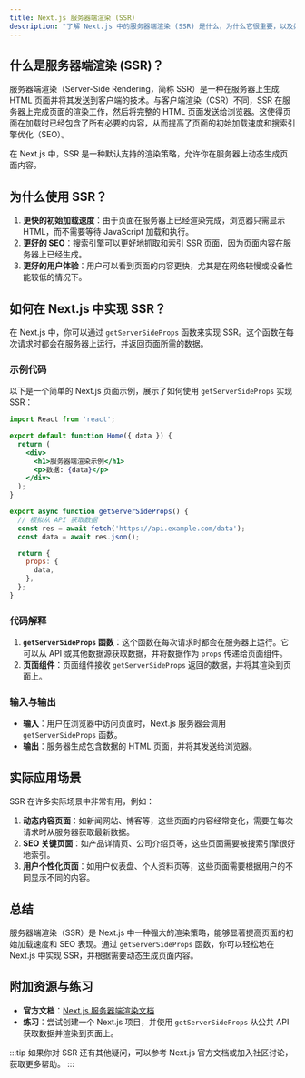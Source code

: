 ```yaml
---
title: Next.js 服务器端渲染 (SSR)
description: "了解 Next.js 中的服务器端渲染 (SSR) 是什么，为什么它很重要，以及如何在你的项目中实现它。"
---
```


## 什么是服务器端渲染 (SSR)？

服务器端渲染（Server-Side Rendering，简称 SSR）是一种在服务器上生成 HTML 页面并将其发送到客户端的技术。与客户端渲染（CSR）不同，SSR 在服务器上完成页面的渲染工作，然后将完整的 HTML 页面发送给浏览器。这使得页面在加载时已经包含了所有必要的内容，从而提高了页面的初始加载速度和搜索引擎优化（SEO）。

在 Next.js 中，SSR 是一种默认支持的渲染策略，允许你在服务器上动态生成页面内容。

## 为什么使用 SSR？

1. **更快的初始加载速度**：由于页面在服务器上已经渲染完成，浏览器只需显示 HTML，而不需要等待 JavaScript 加载和执行。
2. **更好的 SEO**：搜索引擎可以更好地抓取和索引 SSR 页面，因为页面内容在服务器上已经生成。
3. **更好的用户体验**：用户可以看到页面的内容更快，尤其是在网络较慢或设备性能较低的情况下。

## 如何在 Next.js 中实现 SSR？

在 Next.js 中，你可以通过 `getServerSideProps` 函数来实现 SSR。这个函数在每次请求时都会在服务器上运行，并返回页面所需的数据。

### 示例代码

以下是一个简单的 Next.js 页面示例，展示了如何使用 `getServerSideProps` 实现 SSR：

```jsx
import React from 'react';

export default function Home({ data }) {
  return (
    <div>
      <h1>服务器端渲染示例</h1>
      <p>数据: {data}</p>
    </div>
  );
}

export async function getServerSideProps() {
  // 模拟从 API 获取数据
  const res = await fetch('https://api.example.com/data');
  const data = await res.json();

  return {
    props: {
      data,
    },
  };
}
```

### 代码解释

1. **`getServerSideProps` 函数**：这个函数在每次请求时都会在服务器上运行。它可以从 API 或其他数据源获取数据，并将数据作为 `props` 传递给页面组件。
2. **页面组件**：页面组件接收 `getServerSideProps` 返回的数据，并将其渲染到页面上。

### 输入与输出

- **输入**：用户在浏览器中访问页面时，Next.js 服务器会调用 `getServerSideProps` 函数。
- **输出**：服务器生成包含数据的 HTML 页面，并将其发送给浏览器。

## 实际应用场景

SSR 在许多实际场景中非常有用，例如：

1. **动态内容页面**：如新闻网站、博客等，这些页面的内容经常变化，需要在每次请求时从服务器获取最新数据。
2. **SEO 关键页面**：如产品详情页、公司介绍页等，这些页面需要被搜索引擎很好地索引。
3. **用户个性化页面**：如用户仪表盘、个人资料页等，这些页面需要根据用户的不同显示不同的内容。

## 总结

服务器端渲染（SSR）是 Next.js 中一种强大的渲染策略，能够显著提高页面的初始加载速度和 SEO 表现。通过 `getServerSideProps` 函数，你可以轻松地在 Next.js 中实现 SSR，并根据需要动态生成页面内容。

## 附加资源与练习

- **官方文档**：[Next.js 服务器端渲染文档](https://nextjs.org/docs/basic-features/data-fetching/get-server-side-props)
- **练习**：尝试创建一个 Next.js 项目，并使用 `getServerSideProps` 从公共 API 获取数据并渲染到页面上。

:::tip
如果你对 SSR 还有其他疑问，可以参考 Next.js 官方文档或加入社区讨论，获取更多帮助。
:::
